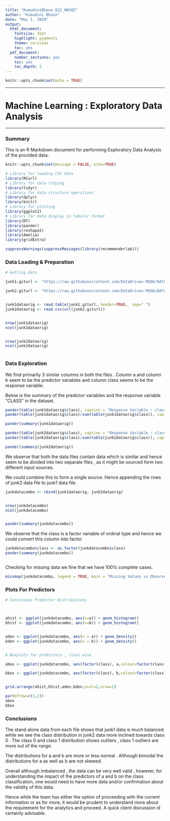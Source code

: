 ---
title: "KumudiniBhave_622_HW1Q2"
author: "Kumudini Bhave"
date: "May 1, 2020"
output:
  html_document:
    fontsize: 35pt
    highlight: pygments
    theme: cerulean
    toc: yes
  pdf_document:
    number_sections: yes
    toc: yes
    toc_depth: 3
---



     
```{r setup, include=FALSE}
knitr::opts_chunk$set(echo = TRUE)
````




*******

# **Machine Learning  : Exploratory Data Analysis**

********

### Summary


This is an R Markdown document for performing Exploratory Data Analysis of the provided data.




```{r warning=FALSE, comment=FALSE, message=FALSE, tidy=TRUE, tidy.opts=list(width.cutoff=150)}
knitr::opts_chunk$set(message = FALSE, echo=TRUE)

# Library for loading CSV data
library(RCurl)
# Library for data tidying
library(tidyr)
# Library for data structure operations 
library(dplyr)
library(knitr)
# Library for plotting
library(ggplot2)
# Library for data display in tabular format
library(DT)
library(pander)
library(reshape2)
library(Amelia)
library(gridExtra)

suppressWarnings(suppressMessages(library(recommenderlab)))


```





### Data Loading & Preparation



```{r  warning=FALSE, tidy=TRUE, tidy.opts=list(width.cutoff=80),echo=TRUE}

# Getting data 

junk1.giturl <- "https://raw.githubusercontent.com/DataDriven-MSDA/DATA622_ML/master/Homework1/junk1.txt"

junk2.giturl <- "https://raw.githubusercontent.com/DataDriven-MSDA/DATA622_ML/master/Homework1/junk2.csv"


junk1dataorig <- read.table(junk1.giturl, header=TRUE,  sep=" ")
junk2dataorig <- read.csv(url(junk2.giturl))


nrow(junk1dataorig)
ncol(junk1dataorig)


nrow(junk2dataorig)
ncol(junk2dataorig)



```




\newpage 


### Data Exploration


We find primarily 3 similar columns in both the files . 
Column a and column b seem to be the predictor variables and column class seems to be the response variable.

Below is the summary of the predictor variables and the response variable "CLASS" in the dataset.

```{r tidy=TRUE, tidy.opts=list(width.cutoff=80)}

pander(table(junk1dataorig$class), caption = "Response Variable : class")
pander(table(junk1dataorig$class)/sum(table(junk1dataorig$class)), caption = "Frequency Table : class")

pander(summary(junk1dataorig))

pander(table(junk2dataorig$class), caption = "Response Variable : class")
pander(table(junk2dataorig$class)/sum(table(junk2dataorig$class)), caption = "Frequency Table : class")

pander(summary(junk2dataorig))


```


We observe that both the data files contain data which is similar and hence seem to be divided into two separate files , as it might be sourced form two different input sources.

We could combine this to form a single source.
Hence appending the rows of junk2 data file to junk1 data file.




```{r tidy=TRUE, tidy.opts=list(width.cutoff=80)}

junkdatacombo <- rbind(junk1dataorig, junk2dataorig)


nrow(junkdatacombo)
ncol(junkdatacombo)


pander(summary(junkdatacombo))


```

We observe that the class is a factor variable of ordinal type and hence we could convert this column into factor



```{r tidy=TRUE, tidy.opts=list(width.cutoff=80)}

junkdatacombo$class <- as.factor(junkdatacombo$class)
pander(summary(junkdatacombo))



```

Checking for missing data we fine that we have 100% complete cases.

```{r tidy=TRUE, tidy.opts=list(width.cutoff=150)}

missmap(junkdatacombo, legend = TRUE, main = "Missing Values vs Observed", col =  c("red", "black"))

```

###  Plots For Predictors


```{r tidy=TRUE, tidy.opts=list(width.cutoff=150)}

# Continuous Predictor Distributions



ahist <- ggplot(junkdatacombo, aes(x=a)) + geom_histogram() 
bhist <- ggplot(junkdatacombo, aes(x=b)) + geom_histogram() 


aden <- ggplot(junkdatacombo, aes(x = a)) + geom_density() 
bden <- ggplot(junkdatacombo, aes(x = b)) + geom_density() 


# Boxplots for predictors , class wise

abox <- ggplot(junkdatacombo, aes(factor(class), a,colour=factor(class))) + geom_boxplot() +ggtitle("a vs class\n")

bbox <- ggplot(junkdatacombo, aes(factor(class), b,colour=factor(class))) + geom_boxplot() +ggtitle("b vs class\n")


grid.arrange(ahist,bhist,aden,bden,ncol=2,nrow=2)

par(mfrow=c(1,2))
abox
bbox


```

\newpage 


### Conclusions


The stand alone data from each file shows that junk1 data is much balanced while we see the class distribution in junk2 data more inclined towards class 0 .
The class 0 and class 1 distribution shows outliers , class 1 outliers are more out of the range.

The distributions for a and b are more or less normal . Although bimodal the distributions for a as well as b are not skewed.

Overall although imbalanced , the data can be very well valid , however, for understanding the impact of the predictors of a and b on the class classification, one would need to have more data and/or confirmation about the validity of this data.

Hence while the team has either the option of proceeding with the current information or as for more, it would be prudent to understand more about the requirement for the analytics and proceed.
A quick client discussion id certainly advisable.

\newpage 

